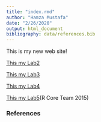 ```yaml
---
title: "index.rmd"
author: "Hamza Mustafa"
date: "2/26/2020"
output: html_document
bibliography: data/references.bib
---
```


This is my new web site!
  
 [This my Lab2](Lab_2b.html.html)
 
 [This my Lab3](Lab_3.html.html)
  
 [This my Lab4](Lab_4.html.html)
 
 [This my Lab5](Lab_5.html.html)(R Core Team 2015)
 
 
### References